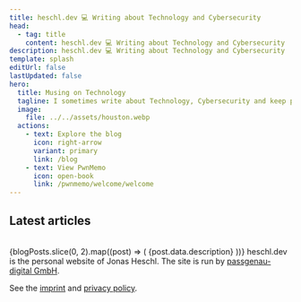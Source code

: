 ```yaml
---
title: heschl.dev 💻 Writing about Technology and Cybersecurity
head:
  - tag: title
    content: heschl.dev 💻 Writing about Technology and Cybersecurity
description: heschl.dev 💻 Writing about Technology and Cybersecurity
template: splash
editUrl: false
lastUpdated: false
hero:
  title: Musing on Technology
  tagline: I sometimes write about Technology, Cybersecurity and keep public notes on this site.
  image:
    file: ../../assets/houston.webp
  actions:
    - text: Explore the blog
      icon: right-arrow
      variant: primary
      link: /blog
    - text: View PwnMemo
      icon: open-book
      link: /pwnmemo/welcome/welcome
---
```



## Latest articles

<br />
{blogPosts.slice(0, 2).map((post) => (
  <BlogCard
    title={post.data.title}
    href={post.slug}
    image={post.data.image}
    releaseDate={post.data.lastUpdated}
    tags={post.data.tags}
  >
    {post.data.description}
  </BlogCard>
))}

<About title="About heschl.dev">
  heschl.dev is the personal website of Jonas Heschl.
  The site is run by
  <a href="https://passgenau.digital/en" target="_blank">passgenau-digital GmbH</a>.

  See the <a href="/imprint">imprint</a> and <a href="">privacy policy</a>.

</About>
